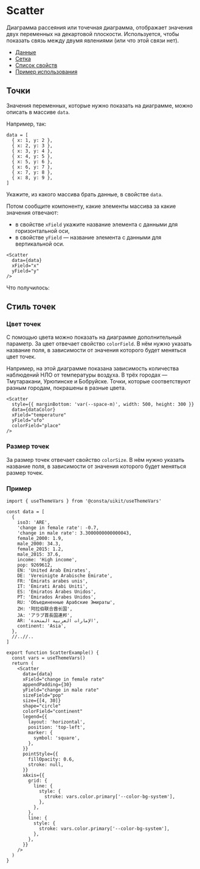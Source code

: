 

# Scatter

<RemadeInfo
  commponentName="Scatter"
  apiUrl="https://g2plot.antv.vision/en/docs/api/plots/scatter"
/>

Диаграмма рассеяния или точечная диаграмма, отображает значения двух переменных на декартовой плоскости. Используется, чтобы показать связь между двумя явлениями (или что этой связи нет).

<ScatterExampleColor />

- [Данные](#данные)
- [Сетка](#сетка)
- [Список свойств](#свойства)
- [Пример использования](#пример)

## Точки

Значения переменных, которые нужно показать на диаграмме, можно описать в массиве `data`.

Например, так:

```tsx
data = [
  { x: 1, y: 2 },
  { x: 2, y: 3 },
  { x: 3, y: 4 },
  { x: 4, y: 5 },
  { x: 5, y: 6 },
  { x: 6, y: 7 },
  { x: 7, y: 8 },
  { x: 8, y: 9 },
]
```

Укажите, из какого массива брать данные, в свойстве `data`.

Потом сообщите компоненту, какие элементы массива за какие значения отвечают:
- в свойстве `xField` укажите название элемента с данными для горизонтальной оси,
- в свойстве `yField` — название элемента с данными для вертикальной оси.

```tsx
<Scatter
  data={data}
  xField="x"
  yField="y"
/>

```

Что получилось:

<ScatterExampleSimple />

## Стиль точек

### Цвет точек

С помощью цвета можно показать на диаграмме дополнительный параметр. За цвет отвечает свойство `colorField`. В нём нужно указать название поля, в зависимости от значения которого будет меняться цвет точек.

Например, на этой диаграмме показана зависимость количества наблюдений НЛО  от температуры воздуха. В трёх городах —  Тмутаракани, Урюпинске и Бобруйске. Точки, которые соответствуют разным городам, покрашены в разные цвета.

<ScatterExampleColor />

```tsx
<Scatter
  style={{ marginBottom: 'var(--space-m)', width: 500, height: 300 }}
  data={dataColor}
  xField="temperature"
  yField="ufo"
  colorField="place"
/>
```
### Размер точек

За размер точек отвечает свойство `colorSize`. В нём нужно указать название поля, в зависимости от значения которого будет меняться размер точек.




### Пример

```tsx
import { useThemeVars } from '@consta/uikit/useThemeVars'

const data = [
  {
    iso3: 'ARE',
    'change in female rate': -0.7,
    'change in male rate': 3.3000000000000043,
    female_2000: 1.9,
    male_2000: 34.3,
    female_2015: 1.2,
    male_2015: 37.6,
    income: 'High income',
    pop: 9269612,
    EN: 'United Arab Emirates',
    DE: 'Vereinigte Arabische Emirate',
    FR: 'Émirats arabes unis',
    IT: 'Emirati Arabi Uniti',
    ES: 'Emiratos Árabes Unidos',
    PT: 'Emirados Árabes Unidos',
    RU: 'Объединенные Арабские Эмираты',
    ZH: '阿拉伯联合酋长国',
    JA: 'アラブ首長国連邦',
    AR: 'الإمارات العربية المتحدة',
    continent: 'Asia',
  },
  //..//..
]

export function ScatterExample() {
  const vars = useThemeVars()
  return (
    <Scatter
      data={data}
      xField="change in female rate"
      appendPadding={30}
      yField="change in male rate"
      sizeField="pop"
      size={[4, 30]}
      shape="circle"
      colorField="continent"
      legend={{
        layout: 'horizontal',
        position: 'top-left',
        marker: {
          symbol: 'square',
        },
      }}
      pointStyle={{
        fillOpacity: 0.6,
        stroke: null,
      }}
      xAxis={{
        grid: {
          line: {
            style: {
              stroke: vars.color.primary['--color-bg-system'],
            },
          },
        },
        line: {
          style: {
            stroke: vars.color.primary['--color-bg-system'],
          },
        },
      }}
    />
  )
}
```

<ScatterExample />
